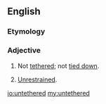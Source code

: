 ==English==

===Etymology===
{{prefix|en|un|tethered}}

===Adjective===
{{en-adj}}

# Not [[tethered]]; not [[tied down]].
# {{lb|en|figurative}} [[unrestrained|Unrestrained]].

[[io:untethered]]
[[my:untethered]]